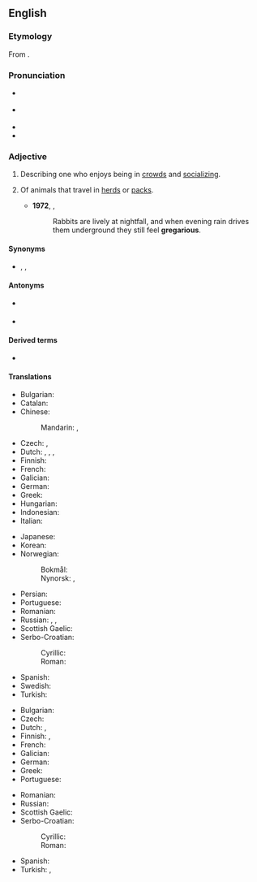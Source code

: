 ==English==
{{was wotd|2008|October|28}}

===Etymology===
From {{der|en|la|gregārius}}.

===Pronunciation===
* {{a|UK}} {{IPA|en|/ɡɹɪˈɡɛə.ɹɪ.əs/}}
* {{a|US}} {{IPA|en|/ɡɹɨˈɡɛɹ.i.əs/}}
* {{audio|en|en-us-gregarious.ogg|Audio (US)}}
* {{audio|en|en-au-gregarious.ogg|Audio (AU)}}

===Adjective===
{{en-adj}}

# {{lb|en|of a person}} Describing one who enjoys being in [[crowd]]s and [[socializing]].
# {{lb|en|zoology}} Of animals that travel in [[herd]]s or [[pack]]s.
#* '''1972''', {{w|Richard Adams}}, ''{{w|Watership Down}}''
#*: Rabbits are lively at nightfall, and when evening rain drives them underground they still feel '''gregarious'''.

====Synonyms====
* {{sense|of a person who enjoys being in crowds}} {{l|en|outgoing}}, {{l|en|sociable}}, {{l|en|social}}

====Antonyms====
* {{sense|of a person}} {{l|en|ungregarious}}
* {{sense|zoology}} {{l|en|nongregarious}}

====Derived terms====
* {{l|en|gregariousness}}

====Translations====
{{trans-top|of a person who enjoys being in crowds}}
* Bulgarian: {{t+|bg|общителен|sc=Cyrl}}
* Catalan: {{t+|ca|gregari}}
* Chinese:
*: Mandarin: {{t+|cmn|社交|tr=shèjiāo de|alt=社交的|sc=Hani}}, {{t|cmn|喜爱社交的}}
* Czech: {{t|cs|družný}}, {{t+|cs|společenský}}
* Dutch: {{t+|nl|gezellig}}, {{t+|nl|sociaal}}, {{t|nl|gregarieus}}, {{t+|nl|uitgaand}}
* Finnish: {{t|fi|seurallinen}}
* French: {{t+|fr|sociable}}
* Galician: {{t|gl|social|m|f}}
* German: {{t+|de|gesellig}}
* Greek: {{t+|el|κοινωνικός}}
* Hungarian: {{t|hu|társaságot kedvelő}}
* Indonesian: {{t|id|[[suka]] [[gaul|bergaul]]}}
* Italian: {{t+|it|socievole}}
{{trans-mid}}
* Japanese: {{t+|ja|社交的|tr=しゃこうてきな, shakōteki na|alt=社交的な|sc=Jpan}}
* Korean: {{t+|ko|사교적|tr=sagyojeog-in|alt=사교적인}}
* Norwegian:
*: Bokmål: {{t|nb|selskapelig}}
*: Nynorsk: {{t|nn|selskapeleg}}, {{t|nn|selskapleg}}
* Persian: {{t+|fa|معاشرتی|tr=mo'âšerati}}
* Portuguese: {{t+|pt|gregário}}
* Romanian: {{t+|ro|sociabil}}
* Russian: {{t+|ru|общи́тельный|m}}, {{t+|ru|коммуника́бельный|m}}, {{t+|ru|конта́ктный|m}}
* Scottish Gaelic: {{t|gd|greigheach}}
* Serbo-Croatian:
*: Cyrillic: {{t|sh|друштвен|sc=Cyrl}}
*: Roman: {{t+|sh|društven|sc=Latn}}
* Spanish: {{t+|es|sociable}}
* Swedish: {{t+|sv|sällskaplig}}
* Turkish: {{t+|tr|sosyal}}
{{trans-bottom}}

{{trans-top|of animals that travel in herds}}
* Bulgarian: {{t|bg|събиращ се на ята|sc=Cyrl}}
* Czech: {{t|cs|stádní}}
* Dutch: {{t|nl|in kudde levend}},
* Finnish: {{t+|fi|lauma|alt=lauma-}}, {{t|fi|[[lauma]]ssa [[elävä]]}}
* French: {{t+|fr|grégaire|m|f}}
* Galician: {{t+|gl|gregario|m}}
* German: {{t+|de|Herde|alt=Herden-}}
* Greek: {{t+|el|αγελαίος}}
* Portuguese: {{t+|pt|gregário}}
{{trans-mid}}
* Romanian: {{t+|ro|gregar}}
* Russian: {{t+|ru|ста́дный|m}}
* Scottish Gaelic: {{t|gd|greigheach}}
* Serbo-Croatian: {{t|sh|čoporski}}
*: Cyrillic: {{t|sh|друштвен|sc=Cyrl}}
*: Roman: {{t+|sh|društven}}
* Spanish: {{t+|es|gregario|m}}
* Turkish: {{t|tr|sürü hâlinde}}, {{t+|tr|sürücül}}
{{trans-bottom}}